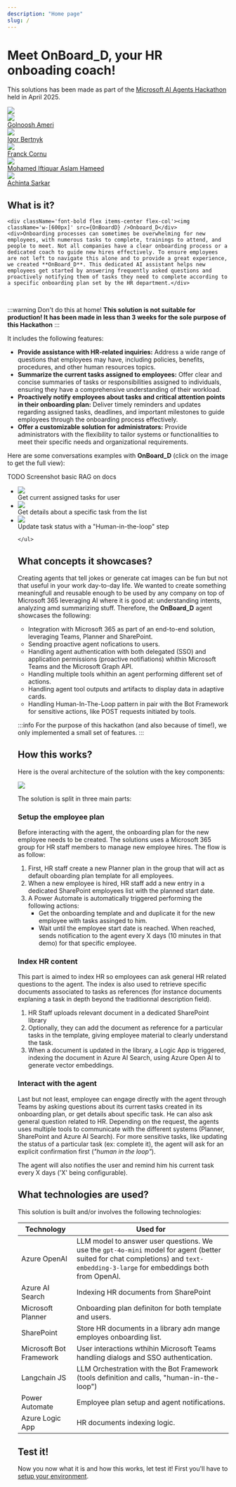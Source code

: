 ```yaml
---
description: "Home page"
slug: /
---
```




# Meet OnBoard_D, your HR onboading coach! 

This solutions has been made as part of the [Microsoft AI Agents Hackathon](https://microsoft.github.io/AI_Agents_Hackathon/) held in April 2025.

<div className='flex space-x-4 justify-center items-center'>
    <div><img src={MsBanner} /></div>
</div>

<div className='flex space-x-4 justify-center items-center'>
    <a href="https://www.linkedin.com/in/golnoosh-ameri/" target="_blank" className="hover:no-underline">
        <div className="text-homeLink p-4 flex flex-col justify-center text-center">
            <div><img className="rounded-full w-24" src={Golnoosh}/></div>
            <div className="font-bold">Golnoosh Ameri</div>
        </div>
    </a>
    <a href="https://www.linkedin.com/in/igorbertnyk/" target="_blank" className="hover:no-underline">
    <div className="text-homeLink p-4 flex flex-col justify-center text-center">
        <div><img className="rounded-full w-24" src={Igor}/></div>
        <div className="font-bold">Igor Bertnyk</div>
    </div>
    </a>
    <a href="https://www.linkedin.com/in/franckcornu/" target="_blank" className="hover:no-underline">
    <div className="text-homeLink p-4 flex flex-col justify-center text-center">
        <div><img className="rounded-full w-24" src={Franck}/></div>
        <div className="font-bold">Franck Cornu</div>
    </div>
    </a>
    <a href="#" target="_blank" className="hover:no-underline">
    <div className="text-homeLink p-4 flex flex-col justify-center text-center">
        <div><img className="rounded-full w-24" src={Aslam}/></div>
        <div className="font-bold">Mohamed Iftiquar Aslam Hameed</div>
    </div>
    </a>
    <a href="https://www.linkedin.com/in/achinta-sarkar-1036361b/" target="_blank" className="hover:no-underline">
    <div className="text-homeLink p-4 flex flex-col justify-center text-center">
        <div><img className="rounded-full w-24" src={Achinta}/></div>
        <div className="font-bold">Achinta Sarkar</div>
    </div>
    </a>
</div>

## What is it?

<div className='flex space-x-4 justify-center items-center'>

    <div className='font-bold flex items-center flex-col'><img className='w-[600px]' src={OnBoardD} />Onboard_D</div>
    <div>Onboarding processes can sometimes be overwhelming for new employees, with numerous tasks to complete, trainings to attend, and people to meet. Not all companies have a clear onboarding process or a dedicated coach to guide new hires effectively. To ensure employees are not left to navigate this alone and to provide a great experience, we created **OnBoard_D**. This dedicated AI assistant helps new employees get started by answering frequently asked questions and proactively notifying them of tasks they need to complete according to a specific onboarding plan set by the HR department.</div>
</div>

<br/>

:::warning Don't do this at home!
**This solution is not suitable for production! It has been made in less than 3 weeks for the sole purpose of this Hackathon**
:::

It includes the following features:

- **Provide assistance with HR-related inquiries:** Address a wide range of questions that employees may have, including policies, benefits, procedures, and other human resources topics.
- **Summarize the current tasks assigned to employees:** Offer clear and concise summaries of tasks or responsibilities assigned to individuals, ensuring they have a comprehensive understanding of their workload.
- **Proactively notify employees about tasks and critical attention points in their onboarding plan:** Deliver timely reminders and updates regarding assigned tasks, deadlines, and important milestones to guide employees through the onboarding process effectively.
- **Offer a customizable solution for administrators:** Provide administrators with the flexibility to tailor systems or functionalities to meet their specific needs and organizational requirements.

Here are some conversations examples with **OnBoard_D** (click on the image to get the full view):

TODO Screenshot basic RAG on docs

<ul class="mt-16 grid grid-cols-1 gap-6 text-center text-slate-700 md:grid-cols-3 list-none">
      <li class="rounded-xl bg-slate-500 bg-opacity-45 px-6 py-8 shadow-sm">
            <img src={ConversationExample1} />
            <div className='font-bold'>Get current assigned tasks for user</div>
      </li>
      <li class="rounded-xl bg-slate-500 bg-opacity-45 px-6 py-8 shadow-sm">
            <img src={ConversationExample2} />
            <div className='font-bold'>Get details about a specific task from the list</div>
      </li>
      <li class="rounded-xl bg-slate-500 bg-opacity-45 px-6 py-8 shadow-sm">
            <img src={ConversationExample3} />
            <div className='font-bold'>Update task status with a "Human-in-the-loop" step</div>
      </li>
      
    </ul>


## What concepts it showcases?

Creating agents that tell jokes or generate cat images can be fun but not that useful in your work day-to-day life. We wanted to create something meaningfull and reusable enough to be used by any company on top of Microsoft 365 leveraging AI where it is good at: understanding intents, analyzing amd summarizing stuff. Therefore, the **OnBoard_D** agent showcases the following:

- Integration with Microsoft 365 as part of an end-to-end solution, leveraging Teams, Planner and SharePoint.
- Sending proactive agent nofications to users.
- Handling agent authentication with both delegated (SSO) and application permissions (proactive notifiations) whithin Microsoft Teams and the Microsoft Graph API.
- Handling multiple tools whithin an agent performing different set of actions.
- Handling agent tool outputs and artifacts to display data in adaptive cards.
- Handling Human-In-The-Loop pattern in pair with the Bot Framework for sensitive actions, like POST requests initiated by tools.

:::info
For the purpose of this hackathon (and also because of time!), we only implemented a small set of features. 
:::

## How this works?

Here is the overal architecture of the solution with the key components:

<div className='flex space-x-4 justify-center items-center'>
    <div><img src={Architecture}/></div>
</div>

The solution is split in three main parts:

### Setup the employee plan

Before interacting with the agent, the onboarding plan for the new employee needs to be created. The solutions uses a Microsoft 365 group for HR staff members to manage new employee hires. The flow is as follow:

1. First, HR staff create a new Planner plan in the group that will act as default oboarding plan template for all employees.
2. When a new employee is hired, HR staff add a new entry in a dedicated SharePoint employees list with the planned start date.
3. A Power Automate is automatically triggered performing the following actions:
    - Get the onboarding template and and duplicate it for the new employee with tasks assinged to him.
    - Wait until the employee start date is reached. When reached, sends notification to the agent every X days (10 minutes in that demo) for that specific employee.

### Index HR content

This part is aimed to index HR so employees can ask general HR related questions to the agent. The index is also used to retrieve specific documents associated to tasks as references (for instance documents explaning a task in depth beyond the traditionnal description field).

1. HR Staff uploads relevant document in a dedicated SharePoint library
2. Optionally, they can add the document as reference for a particular tasks in the template, giving employee material to clearly understand the task.
3. When a document is updated in the library, a Logic App is triggered, indexing the document in Azure AI Search, using Azure Open AI to generate vector embeddings.

### Interact with the agent

Last but not least, employee can engage directly with the agent through Teams by asking questions about its current tasks created in its onboarding plan, or get details about specific task.
He can also ask general question related to HR. Depending on the request, the agents uses multiple tools to communicate with the different systems (Planner, SharePoint and Azure AI Search).
For more sensitive tasks, like updating the status of a particular task (ex: complete it), the agent will ask for an explicit confirmation first (_"human in the loop"_).

The agent will also notifies the user and remind him his current task every X days ('X' being configurable).

## What technologies are used?

This solution is built and/or involves the following technologies:

| Technology | Used for |
|------------|----------|
| Azure OpenAI | LLM model to answer user questions. We use the `gpt-4o-mini` model for agent (better suited for chat completions) and `text-embedding-3-large` for embeddings both from OpenAI. |
| Azure AI Search | Indexing HR documents from SharePoint | 
| Microsoft Planner | Onboarding plan definiton for both template and users.
| SharePoint | Store HR documents in a library adn mange employes onboarding list. |
| Microsoft Bot Framework | User interactions wthihin Microsoft Teams handling dialogs and SSO authentication.
| Langchain JS | LLM Orchestration with the Bot Framework (tools definition and calls, "human-in-the-loop") |
| Power Automate | Employee plan setup and agent notifications.
| Azure Logic App | HR documents indexing logic. 

## Test it!

Now you now what it is and how this works, let test it! First you'll have to [setup your environment](./setup-environment).